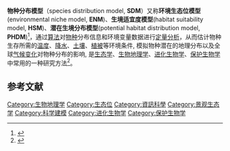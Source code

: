 '''物种分布模型'''（species distribution model, '''SDM'''）又称'''环境生态位模型'''(environmental niche model, '''ENM''')、'''生境适宜度模型'''(habitat suitability model, '''HSM''')、'''潜在生境分布模型'''(potential habitat distribution model, '''PHDM''')<ref>{{cite journal |last1=Guisan |first1=Antoine |last2=Tingley |first2=Reid |last3=Baumgartner |first3=John B. |last4=Naujokaitis‐Lewis |first4=Ilona |last5=Sutcliffe |first5=Patricia R. |last6=Tulloch |first6=Ayesha I. T. |last7=Regan |first7=Tracey J. |last8=Brotons |first8=Lluis |last9=McDonald‐Madden |first9=Eve |last10=Mantyka‐Pringle |first10=Chrystal |last11=Martin |first11=Tara G. |last12=Rhodes |first12=Jonathan R. |last13=Maggini |first13=Ramona |last14=Setterfield |first14=Samantha A. |last15=Elith |first15=Jane |last16=Schwartz |first16=Mark W. |last17=Wintle |first17=Brendan A. |last18=Broennimann |first18=Olivier |last19=Austin |first19=Mike |last20=Ferrier |first20=Simon |last21=Kearney |first21=Michael R. |last22=Possingham |first22=Hugh P. |last23=Buckley |first23=Yvonne M. |title=Predicting species distributions for conservation decisions |journal=Ecology Letters |date=2013-10-17 |volume=16 |issue=12 |pages=1424–1435 |doi=10.1111/ele.12189}}</ref>，通过[[算法|算法]]对[[物种|物种]]分布信息和环境变量数据进行[[定量分析|定量分析]]，从而估计物种生存所需的[[温度|温度]]、[[降水|降水]]、[[土壤|土壤]]、[[植被|植被]]等环境条件, 模拟物种潜在的地理分布以及全球[[气候变化|气候变化]]对物种分布的影响, 是[[生态学|生态学]]、[[生物地理学|生物地理学]]、[[进化生物学|进化生物学]]、[[保护生物学|保护生物学]]中常用的一种研究方法<ref>{{cite journal |last1=Li |first1=Yi |last2=Tang |first2=Zhiyao |last3=Yan |first3=Yujing |last4=Wang |first4=Ke |last5=Cai |first5=Lei |last6=He |first6=Jinsheng |last7=Gu |first7=Song |last8=Yao |first8=Yijian |title=Incorporating species distribution model into the red list assessment and conservation of macrofungi: A case study with Ophiocordyceps sinensis |journal=Biodiversity Science |date=2020-01-20 |volume=28 |issue=1 |pages=99 |doi=10.17520/biods.2019158}}</ref>。

==参考文献==
{{reflist}}
{{规范控制}}
[[Category:生物地理学|Category:生物地理学]]
[[Category:生态位|Category:生态位]]
[[Category:資訊科學|Category:資訊科學]]
[[Category:景观生态学|Category:景观生态学]]
[[Category:科学建模|Category:科学建模]]
[[Category:进化生物学|Category:进化生物学]]
[[Category:保护生物学|Category:保护生物学]]
